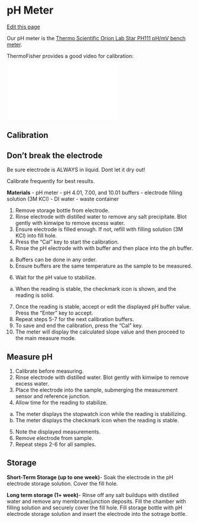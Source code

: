 # pH Meter
[Edit this page](https://github.com/remygatins/GatinsLabProtocols/edit/main/lab_equip_ph_meter.qmd)

Our pH meter is the [Thermo Scientific Orion Lab Star PH111 pH/mV bench meter](https://www.thermofisher.com/order/catalog/product/LSTAR1110). 

ThermoFisher provides a good video for calibration: 

<iframe src='//players.brightcove.net/3663210762001/hmATFP49Og_default/index.html?videoId=6310026616112' allowfullscreen frameborder=0></iframe>



## Calibration
::: {.callout-important}
## Don't break the electrode
Be sure electrode is ALWAYS in liquid. Dont let it dry out!
:::	

Calibrate frequently for best results. 

**Materials**
- pH meter
- pH 4.01, 7.00, and 10.01 buffers
- electrode filling solution (3M KCl)
- DI water
- waste container

1. Remove storage bottle from electrode.
2. Rinse electrode with distilled water to remove any salt precipitate. Blot gently with kimwipe to remove excess water.
3. Ensure electrode is filled enough. If not, refill with filling solution (3M KCl) into fill hole.
4. Press the "Cal" key to start the calibration.
5. Rinse the pH electrode with with buffer and then place into the ph buffer.
  a. Buffers can be done in any order.
  b. Ensure buffers are the same temperature as the sample to be measured.
6. Wait for the pH value to stabilize.
  a. When the reading is stable, the checkmark icon is shown, and the reading is solid. 
7. Once the reading is stable, accept or edit the displayed pH buffer value. Press the "Enter" key to accept.
8. Repeat steps 5-7 for the next calibration buffers. 
9. To save and end the calibration, press the "Cal" key. 
10. The meter will display the calculated slope value and then proceed to the main measure mode. 

## Measure pH

1. Calibrate before measuring.
2. Rinse electrode with distilled water. Blot gently with kimwipe to remove excess water.
3. Place the electrode into the sample, submerging the measurement sensor and reference junction.
4. Allow time for the reading to stabilize.
  a. The meter displays the stopwatch icon while the reading is stabilizing.
  b. The meter displays the checkmark icon when the reading is stable.
5. Note the displayed measurements.
6. Remove electrode from sample.
7. Repeat steps 2-6 for all samples.

## Storage

**Short-Term Storage (up to one week)**-
Soak the electrode in the pH electrode storage solution. Cover the fill hole.

**Long term storage (1+ week)**-
Rinse off any salt buildups with distilled water and remove any membrane/junction deposits. Fill the chamber with filling solution and securely cover the fill hole. Fill storage bottle with pH electrode storage solution and insert the electrode into the sotrage bottle. 
